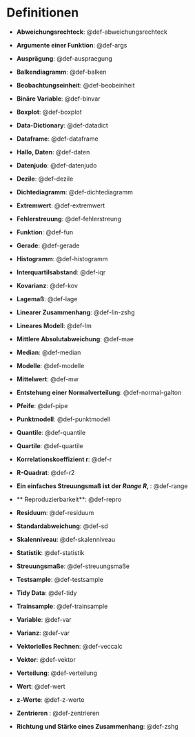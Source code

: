 # Definitionen


- **Abweichungsrechteck**: @def-abweichungsrechteck


- **Argumente einer Funktion**: @def-args


- **Ausprägung**: @def-auspraegung


- **Balkendiagramm**: @def-balken


- **Beobachtungseinheit**: @def-beobeinheit


- **Binäre Variable**: @def-binvar


- **Boxplot**: @def-boxplot


- **Data-Dictionary**: @def-datadict


- **Dataframe**: @def-dataframe


- **Hallo, Daten**: @def-daten


- **Datenjudo**: @def-datenjudo


- **Dezile**: @def-dezile


- **Dichtediagramm**: @def-dichtediagramm


- **Extremwert**: @def-extremwert


- **Fehlerstreuung**: @def-fehlerstreung


- **Funktion**: @def-fun


- **Gerade**: @def-gerade


- **Histogramm**: @def-histogramm


- **Interquartilsabstand**: @def-iqr


- **Kovarianz**: @def-kov


- **Lagemaß**: @def-lage


- **Linearer Zusammenhang**: @def-lin-zshg


- **Lineares Modell**: @def-lm


- **Mittlere Absolutabweichung**: @def-mae


- **Median**: @def-median


- **Modelle**: @def-modelle


- **Mittelwert**: @def-mw


- **Entstehung einer Normalverteilung**: @def-normal-galton


- **Pfeife**: @def-pipe


- **Punktmodell**: @def-punktmodell


- **Quantile**: @def-quantile


- **Quartile**: @def-quartile


- **Korrelationskoeffizient r**: @def-r


- **R-Quadrat**: @def-r2


- **Ein einfaches Streuungsmaß ist der *Range* $R$, **: @def-range


- **    Reproduzierbarkeit**: @def-repro


- **Residuum**: @def-residuum


- **Standardabweichung**: @def-sd


- **Skalenniveau**: @def-skalenniveau


- **Statistik**: @def-statistik


- **Streuungsmaße**: @def-streuungsmaße


- **Testsample**: @def-testsample


- **Tidy Data**: @def-tidy


- **Trainsample**: @def-trainsample


- **Variable**: @def-var


- **Varianz**: @def-var


- **Vektorielles Rechnen**: @def-veccalc


- **Vektor**: @def-vektor


- **Verteilung**: @def-verteilung


- **Wert**: @def-wert


- **z-Werte**: @def-z-werte


- **Zentrieren **: @def-zentrieren


- **Richtung und Stärke eines Zusammenhang**: @def-zshg


